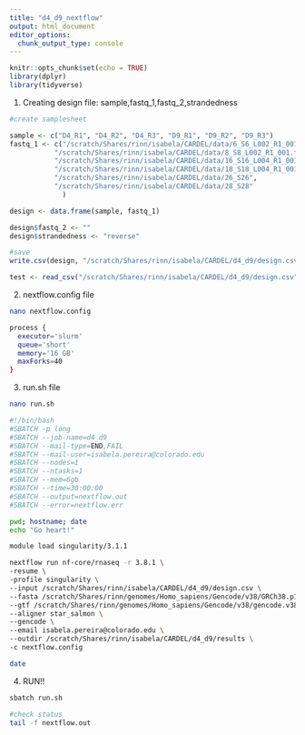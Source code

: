 ```yaml
---
title: "d4_d9_nextflow"
output: html_document
editor_options: 
  chunk_output_type: console
---
```


```r
knitr::opts_chunk$set(echo = TRUE)
library(dplyr)
library(tidyverse)
```

1) Creating design file:
sample,fastq_1,fastq_2,strandedness

```r
#create samplesheet

sample <- c("D4_R1", "D4_R2", "D4_R3", "D9_R1", "D9_R2", "D9_R3")
fastq_1 <- c("/scratch/Shares/rinn/isabela/CARDEL/data/6_S6_L002_R1_001.fastq.gz",
           "/scratch/Shares/rinn/isabela/CARDEL/data/8_S8_L002_R1_001.fastq.gz",
           "/scratch/Shares/rinn/isabela/CARDEL/data/16_S16_L004_R1_001.fastq.gz",
           "/scratch/Shares/rinn/isabela/CARDEL/data/18_S18_L004_R1_001.fastq.gz",
           "/scratch/Shares/rinn/isabela/CARDEL/data/26_S26",
           "/scratch/Shares/rinn/isabela/CARDEL/data/28_S28"
             )

design <- data.frame(sample, fastq_1)

design$fastq_2 <- ""
design$strandedness <- "reverse"

#save
write.csv(design, "/scratch/Shares/rinn/isabela/CARDEL/d4_d9/design.csv", row.names = F)

test <- read_csv("/scratch/Shares/rinn/isabela/CARDEL/d4_d9/design.csv")
```

2) nextflow.config file
```bash
nano nextflow.config

process {
  executor='slurm'
  queue='short'
  memory='16 GB'
  maxForks=40
}
```

3) run.sh file
```bash
nano run.sh

#!/bin/bash
#SBATCH -p long
#SBATCH --job-name=d4_d9
#SBATCH --mail-type=END,FAIL
#SBATCH --mail-user=isabela.pereira@colorado.edu
#SBATCH --nodes=1
#SBATCH --ntasks=1
#SBATCH --mem=6gb
#SBATCH --time=30:00:00
#SBATCH --output=nextflow.out
#SBATCH --error=nextflow.err

pwd; hostname; date
echo "Go heart!"

module load singularity/3.1.1

nextflow run nf-core/rnaseq -r 3.8.1 \
-resume \
-profile singularity \
--input /scratch/Shares/rinn/isabela/CARDEL/d4_d9/design.csv \
--fasta /scratch/Shares/rinn/genomes/Homo_sapiens/Gencode/v38/GRCh38.p13.genome.fa.gz \
--gtf /scratch/Shares/rinn/genomes/Homo_sapiens/Gencode/v38/gencode.v38.annotation.gtf \
--aligner star_salmon \
--gencode \
--email isabela.pereira@colorado.edu \
--outdir /scratch/Shares/rinn/isabela/CARDEL/d4_d9/results \
-c nextflow.config

date
```

4) RUN!!
```bash
sbatch run.sh

#check status
tail -f nextflow.out
```

